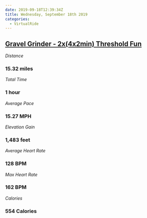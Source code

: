 ```yaml
---
date: 2019-09-18T12:39:34Z
title: Wednesday, September 18th 2019
categories:
  - VirtualRide
---
```

## [Gravel Grinder - 2x(4x2min) Threshold Fun](https://www.strava.com/activities/2719429139)

_Distance_

### 15.32 miles

_Total Time_

### 1 hour

_Average Pace_

### 15.27 MPH

_Elevation Gain_

### 1,483 feet

_Average Heart Rate_

### 128 BPM

_Max Heart Rate_

### 162 BPM

_Calories_

### 554 Calories